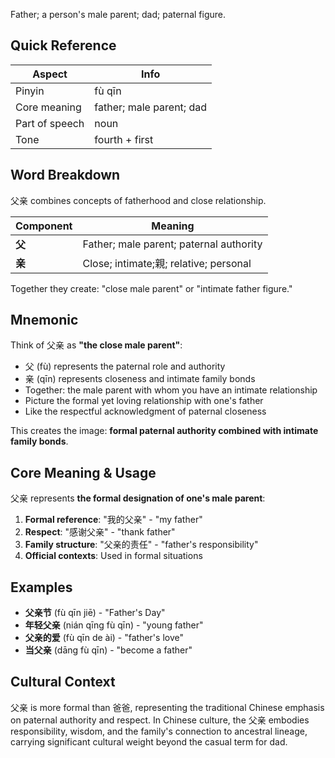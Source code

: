 Father; a person's male parent; dad; paternal figure.

## Quick Reference

| Aspect         | Info                            |
| -------------- | ------------------------------- |
| Pinyin         | fù qīn                          |
| Core meaning   | father; male parent; dad        |
| Part of speech | noun                            |
| Tone           | fourth + first                  |

## Word Breakdown

父亲 combines concepts of fatherhood and close relationship.

| Component | Meaning                                     |
| --------- | ------------------------------------------- |
| **父**    | Father; male parent; paternal authority    |
| **亲**    | Close; intimate;親; relative; personal     |

Together they create: "close male parent" or "intimate father figure."

## Mnemonic

Think of 父亲 as **"the close male parent"**:

- 父 (fù) represents the paternal role and authority
- 亲 (qīn) represents closeness and intimate family bonds
- Together: the male parent with whom you have an intimate relationship
- Picture the formal yet loving relationship with one's father
- Like the respectful acknowledgment of paternal closeness

This creates the image: **formal paternal authority combined with intimate family bonds**.

## Core Meaning & Usage

父亲 represents **the formal designation of one's male parent**:

1. **Formal reference**: "我的父亲" - "my father"
2. **Respect**: "感谢父亲" - "thank father"
3. **Family structure**: "父亲的责任" - "father's responsibility"
4. **Official contexts**: Used in formal situations

## Examples

- **父亲节** (fù qīn jiē) - "Father's Day"
- **年轻父亲** (nián qīng fù qīn) - "young father"
- **父亲的爱** (fù qīn de ài) - "father's love"
- **当父亲** (dāng fù qīn) - "become a father"

## Cultural Context

父亲 is more formal than 爸爸, representing the traditional Chinese emphasis on paternal authority and respect. In Chinese culture, the 父亲 embodies responsibility, wisdom, and the family's connection to ancestral lineage, carrying significant cultural weight beyond the casual term for dad.
